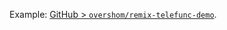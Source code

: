 Example: [GitHub > `overshom/remix-telefunc-demo`](https://github.com/overshom/remix-telefunc-demo).
